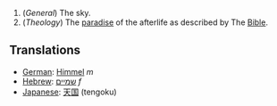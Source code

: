 #(''General'') The sky.
#(''Theology'') The [[paradise]] of the afterlife as described by The [[Bible]].

==Translations==
*[[German]]: [[Himmel]] ''m''
*[[Hebrew]]: [[שמיים]] ''f''
*[[Japanese]]: [[天国]] (tengoku)